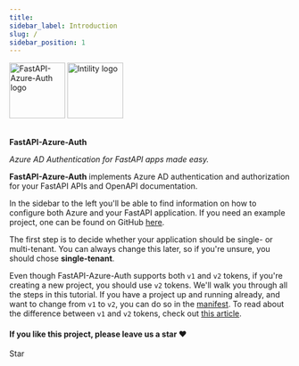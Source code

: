 ```yaml
---
title:  
sidebar_label: Introduction
slug: /
sidebar_position: 1
---
```


<div style={{textAlign: 'center'}}>
  <img src="./../static/img/global/fastad.png" width="100" alt='FastAPI-Azure-Auth logo'/>
  <img src="./../static/img/global/intility.png" width="100" alt='Intility logo'/>
  <br/><br/>
  <p>
    <b>FastAPI-Azure-Auth</b>
  </p>
  <p>
    <em>Azure AD Authentication for FastAPI apps made easy.</em>
  </p>
</div>



**FastAPI-Azure-Auth** implements Azure AD authentication and authorization for your FastAPI APIs and OpenAPI
documentation.

In the sidebar to the left you'll be able to find information on how to configure both Azure and your FastAPI application.
If you need an example project, one can be found on GitHub [here](https://github.com/Intility/fastapi-azure-auth/tree/main/demo_project).

The first step is to decide whether your application should be single- or multi-tenant. You can always change this later,
so if you're unsure, you should chose **single-tenant**.

Even though FastAPI-Azure-Auth supports both `v1` and `v2` tokens,
if you're creating a new project, you should use `v2` tokens. We'll walk you through all the steps in this tutorial.
If you have a project up and running already, and want to change from `v1` to `v2`, you can do so in the [manifest](https://docs.microsoft.com/en-us/azure/active-directory/develop/access-tokens#v10-and-v20). To read about the difference between `v1` and `v2` tokens, check out
[this article](https://docs.microsoft.com/en-us/azure/active-directory/develop/access-tokens).

<div style={{textAlign: 'center'}}>
  <h4>If you like this project, please leave us a star ❤ ️️</h4>

<GitHubButton href="https://github.com/intility/fastapi-azure-auth"
              data-color-scheme="no-preference: dark_dimmed; light: dark_dimmed; dark: dark_dimmed;"
              data-icon="octicon-star" data-size="large" data-show-count="true"
              aria-label="Star intility/fastapi-azure-auth on GitHub">Star</GitHubButton>
</div>
